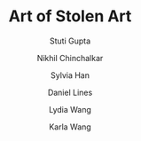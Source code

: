 ---
title: "Art of Stolen Art"
description: "A (stolen) picture is worth a million words."
author: ["Stuti Gupta", "Nikhil Chinchalkar", "Sylvia Han", "Daniel Lines", "Lydia Wang", "Karla Wang"]
editors: ["Jenny Williams", "Winston Ni", "Rahul Ramarao"]
publishedDate: "2025-03-14"
section: "Culture"
image_path: "public/images/stolen-art-thumb.png"
external_link: "https://karlawang9.github.io/stolen-art/"
layout: "image"
order: 4
---